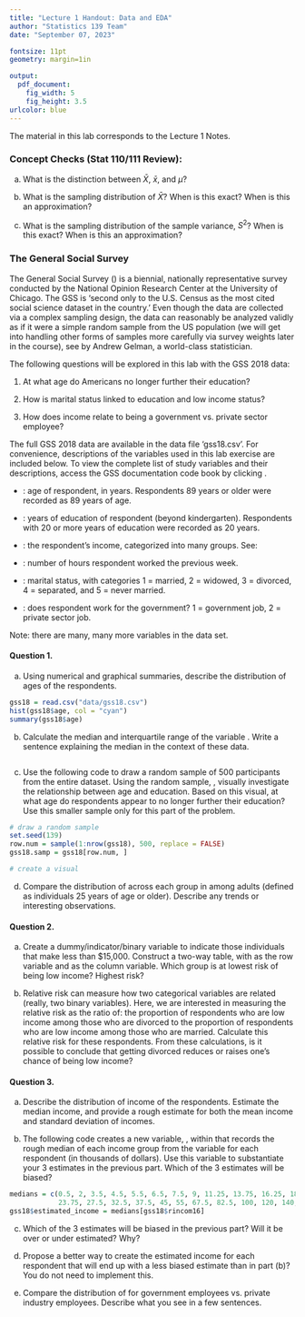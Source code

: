 ```yaml
---
title: "Lecture 1 Handout: Data and EDA"
author: "Statistics 139 Team"
date: "September 07, 2023"

fontsize: 11pt
geometry: margin=1in 

output:
  pdf_document:
    fig_width: 5
    fig_height: 3.5
urlcolor: blue
---
```


\begin{small}

\textbf{Topics}
\begin{itemize}
\item Concept Checks: Stat 110/111 Review 
\item Handling data in \textsf{R}
\item Numerical summaries: mean, SD, median, IQR
\item Graphical summaries: barplots, boxplots, histograms, scatterplots
\end{itemize}

\end{small}

The material in this lab corresponds to the Lecture 1 Notes.

\vspace{0.5cm}


### Concept Checks (Stat 110/111 Review):

a) What is the distinction between $\bar{X}$, $\bar{x}$, and $\mu$?

\vspace{3cm}
  
b) What is the sampling distribution of $\bar{X}$?  When is this exact?  When is this an approximation?

\vspace{3cm}
  
c) What is the sampling distribution of the sample variance, $S^2$? When is this exact?  When is this an approximation?

\vspace{3cm}
 
\newpage

### The General Social Survey
 
The General Social Survey (\href{https://gss.norc.org/}{GSS}) is a biennial, nationally representative survey conducted by the National Opinion Research Center at the University of Chicago. The GSS is 'second only to the U.S. Census as the most cited social science dataset in the country.'  Even though the data are collected via a complex sampling design, the data can reasonably be analyzed validly as if it were a simple random sample from the US population (we will get into handling other forms of samples more carefully via survey weights later in the course), see \href{https://statmodeling.stat.columbia.edu/2015/07/14/survey-weighting-and-regression-modeling/}{\underline{this blog}} by Andrew Gelman, a world-class statistician.

The following questions will be explored in this lab with the GSS 2018 data:

1. At what age do Americans no longer further their education?

2. How is marital status linked to education and low income status?

3. How does income relate to being a government vs. private sector employee?


The full GSS 2018 data are available in the data file 'gss18.csv'. For convenience, descriptions of the variables used in this lab exercise are included below. To view the complete list of study variables and their descriptions, access the GSS documentation code book by clicking \href{http://gss.norc.org/documents/codebook/gss_codebook.pdf}{\underline{here}}.
  
  - \texttt{age}: age of respondent, in years. Respondents 89 years or older were recorded as 89 years of age.
  
  - \texttt{educ}: years of education of respondent (beyond kindergarten).  Respondents with 20 or more years of education were recorded as 20 years.
  
  - \texttt{rincom16}: the respondent's income, categorized into many groups.  See: \newline \url{https://gssdataexplorer.norc.org/variables/6168/vshow} 
  
  - \texttt{hrs1}: number of hours respondent worked the previous week.
    
  - \texttt{marital}: marital status, with categories 1	= married, 2	= widowed, 3 = divorced, 4 = separated, and 5 = never married.
  
  - \texttt{wrkgovt}: does respondent work for the government?  1 = government job, 2 = private sector job.

Note: there are many, many more variables in the data set.
 

#### Question 1.

  a)  Using numerical and graphical summaries, describe the distribution of ages of the respondents.
  
```r
gss18 = read.csv("data/gss18.csv")
hist(gss18$age, col = "cyan")
summary(gss18$age)
``` 
\vspace{3cm}
  
  b) Calculate the median and interquartile range of the variable \texttt{hrs1}. Write a sentence explaining the median in the context of these data.

```r

```



\vspace{3cm}

  c) Use the following code to draw a random sample of 500 participants from the entire dataset. Using the random sample, \texttt{gss18.samp}, visually investigate the relationship between age and education.  Based on this visual, at what age do respondents appear to no longer further their education?  Use this smaller sample only for this part of the problem.

```r
# draw a random sample
set.seed(139)
row.num = sample(1:nrow(gss18), 500, replace = FALSE)
gss18.samp = gss18[row.num, ]  

# create a visual
```  

\vspace{3cm}

  d) Compare the distribution of \texttt{educ} across each group in \texttt{marital} among adults (defined as individuals 25 years of age or older). Describe any trends or interesting observations.

\vspace{3cm}

   
#### Question 2.
 
  a) Create a dummy/indicator/binary variable \texttt{lowincome} to indicate those individuals that make less than \$15,000.  Construct a two-way table, with \texttt{marital} as the row variable and \texttt{lowincome} as the column variable. Which group is at lowest risk of being low income?  Highest risk?


\vspace{2cm}

  b) Relative risk can measure how two categorical variables are related (really, two binary variables). Here, we are interested in measuring the relative risk as the ratio of: the proportion of respondents who are low income among those who are divorced to the proportion of respondents who are low income among those who are married.  Calculate this relative risk for these respondents. From these calculations, is it possible to conclude that getting divorced reduces or raises one's chance of being low income?

\newpage

#### Question 3.

  a) Describe the distribution of income of the respondents.  Estimate the median income, and provide a rough estimate for both the mean income and standard deviation of incomes.

\vspace{3cm}


  b) The following code creates a new variable, \texttt{estimated\_income}, within \texttt{gss18} that records the rough median of each income group from the variable \texttt{rincom16} for each respondent (in thousands of dollars).  Use this variable to substantiate your 3 estimates in the previous part.  Which of the 3 estimates will be biased?
  
```r
medians = c(0.5, 2, 3.5, 4.5, 5.5, 6.5, 7.5, 9, 11.25, 13.75, 16.25, 18.75, 21.25, 
            23.75, 27.5, 32.5, 37.5, 45, 55, 67.5, 82.5, 100, 120, 140, 160, 200)
gss18$estimated_income = medians[gss18$rincom16]
```
\vspace{3cm}

  c) Which of the 3 estimates will be biased in the previous part?  Will it be over or under estimated?  Why?

\vspace{3cm}

  d) Propose a better way to create the estimated income for each respondent that will end up with a less biased estimate than in part (b)?  You do not need to implement this.
  
 \vspace{3cm}
 
  e) Compare the distribution of \texttt{estimated\_income} for government employees vs. private industry employees.  Describe what you see in a few sentences.
  